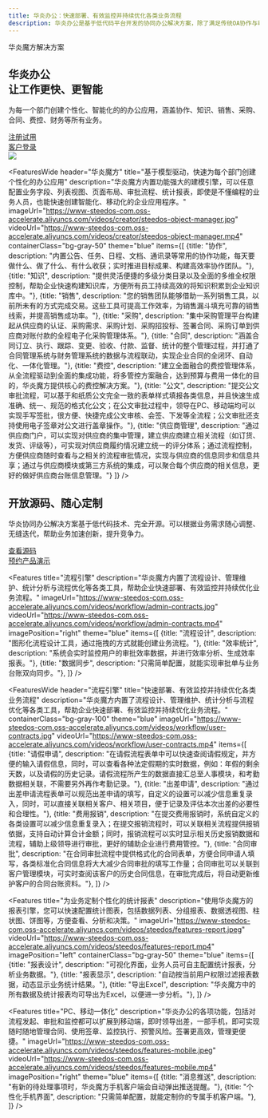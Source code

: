```yaml
---
title: 华炎办公：快速部署、有效监控并持续优化各类业务流程
description: 华炎办公是基于低代码平台开发的协同办公解决方案，除了满足传统OA协作与审批的需求，还可以通过低代码模式快速开发个性化管理模块，助力企业数字化转型。
---
```



<main class="flex bg-cover bg-no-repeat bg-blue-100">
  <div class="mx-auto px-4 my-12 max-w-screen-xl">
    <div class="lg:grid lg:grid-cols-12 lg:gap-8">
      <div class="sm:text-center md:mx-auto lg:col-span-6 lg:text-left lg:self-center">
        <div className="text-lg font-semibold uppercase tracking-wide text-gray-700 sm:text-lg xl:text-xl">
          华炎魔方解决方案
        </div>
        <h2 class="text-4xl tracking-tight leading-10 font-extrabold text-gray-900 sm:text-5xl sm:leading-none md:text-6xl lg:text-5xl xl:text-6xl">
          华炎办公
          <br/>
          <span class="text-blue-700">让工作更快、更智能</span>
        </h2>
        <p class="mt-3 mx-auto text-lg text-gray-700 sm:text-xl md:mt-5">
          为每一个部门创建个性化、智能化的的办公应用，涵盖协作、知识、销售、采购、合同、费控、财务等所有业务。
        </p>
        <div class="mt-10 sm:flex sm:justify-center lg:justify-start">
          <div class="rounded-md shadow">
            <a href="https://cn.steedos.com/" target="_blank" class="w-full flex items-center justify-center px-8 py-3 border border-transparent text-base leading-6 font-medium rounded-md text-white bg-blue-600 hover:bg-blue-500 hover:text-white focus:outline-none focus:border-blue-700 focus:shadow-outline-blue transition duration-150 ease-in-out md:py-4 md:text-lg md:px-10">
              注册试用
            </a>
          </div>
          <div class="mt-3 rounded-md shadow sm:mt-0 sm:ml-3">
            <a href="https://cn.steedos.com/" target="_blank" class="w-full flex items-center justify-center px-8 py-3 border border-transparent text-base leading-6 font-medium rounded-md text-blue-600 bg-white hover:text-blue-500 focus:outline-none focus:border-blue-300 focus:shadow-outline-blue transition duration-150 ease-in-out md:py-4 md:text-lg md:px-10">
              客户登录
            </a>
          </div>
        </div>
      </div>
      <div class="mt-12 relative sm:max-w-lg sm:mx-auto lg:mt-0 lg:max-w-none lg:mx-0 lg:col-span-6 lg:flex lg:items-center">
        <div class="relative mx-auto w-full">
          <img class="relative block w-full overflow-hidden focus:outline-none focus:shadow-outline object-contain" src="/assets/contract/contract_workflow_desktop_pad_mobile.png"/>
        </div>
      </div>
    </div>
  </div>
</main>


<FeaturesWide 
  header="华炎魔方"
  title="基于模型驱动，快速为每个部门创建个性化的办公应用"
  description="华炎魔方内置功能强大的建模引擎，可以任意配置业务字段、列表视图、页面布局、审批流程、统计报表，即使是不懂编程的业务人员，也能快速创建智能化、移动化的企业应用程序。"
  imageUrl="https://www-steedos-com.oss-accelerate.aliyuncs.com/videos/creator/steedos-object-manager.jpg"
  videoUrl="https://www-steedos-com.oss-accelerate.aliyuncs.com/videos/creator/steedos-object-manager.mp4"
  containerClass="bg-gray-50"
  theme="blue"
  items={[
    {title: "协作", description: "内置公告、任务、日程、文档、通讯录等常用的协作功能，每天要做什么、做了什么、有什么收获；实时推进目标成果、构建高效率协作团队。"},
    {title: "知识", description: "提供灵活便捷的多级分类目录以及全面的多维全权限控制，帮助企业快速构建知识库，方便所有员工持续高效的将知识积累到企业知识库中。"},
    {title: "销售", description: "您的销售团队能够借助一系列销售工具，以前所未有的方式完成交易。这些工具可提高工作效率，为销售漏斗填充可靠的销售线索，并提高销售成功率。"},
    {title: "采购", description: "集中采购管理平台构建起从供应商的认证、采购需求、采购计划、采购招投标、签署合同、采购订单到供应商对账付款的全程电子化采购管理体系。"},
    {title: "合同", description: "涵盖合同订立、执行、跟踪、变更、验收、付款、监督、统计的整个管理过程，并打通了合同管理系统与财务管理系统的数据与流程联动，实现企业合同的全闭环、自动化、一体化管理。"},
    {title: "费控", description: "建立全面融合的费控管理体系，从全流程驱动到全面的集成功能，将多管控方案融合，达到预算与费用一体化的目的，华炎魔方提供核心的费控解决方案。"},
    {title: "公文", description: "提交公文审批流程，可以基于和纸质公文完全一致的表单样式填报各类信息，并且快速生成准确、统一、规范的格式化公文；在公文审批过程中，领导在PC、移动端均可以实现手写签批，很方便、快捷完成公文审核、会签、下发等全流程；公文审批还支持使用电子签章对公文进行盖章操作。"},
    {title: "供应商管理", description: "通过供应商门户，可以实现对供应商的集中管理，建立供应商建立相关流程（如订货、发货、评级等），可实现对供应商履约情况建立统一的评分体系；通过流程控制，方便供应商随时查看与之相关的流程审批情况，实现与供应商的信息同步和信息共享；通过与供应商模块或第三方系统的集成，可以聚合每个供应商的相关信息，更好的做好供应商台账信息管理。"}
  ]}
/>



<div class="bg-gray-200">
  <div class="max-w-screen-xl mx-auto text-center py-10 px-4 sm:px-6 lg:py-12 lg:px-8">
    <h2 class="text-3xl leading-9 font-extrabold tracking-tight text-gray-900 sm:text-4xl sm:leading-10">
      开放源码、随心定制
    </h2>
    <p class="mt-4 text-xl leading-7 text-gray-500 lg:mx-auto">
      华炎协同办公解决方案基于低代码技术、完全开源。可以根据业务需求随心调整、无缝迭代，帮助业务加速创新，提升竞争力。
    </p>
      <div class="mt-8 flex flex justify-center justify-start">
        <div class="rounded-md shadow">
          <a href="https://github.com/steedos/steedos-project-oa" target="_blank" class="w-full flex items-center justify-center px-8 py-3 border border-transparent text-base leading-6 font-medium rounded-md text-white bg-blue-600 hover:bg-blue-500 hover:text-white focus:outline-none focus:border-blue-700 focus:shadow-outline-blue transition duration-150 ease-in-out md:py-4 md:text-lg md:px-10">
            查看源码
          </a>
        </div>
        <div class="ml-3 rounded-md shadow">
          <a href="/form/trial_contract" target="_blank" class="w-full flex items-center justify-center px-8 py-3 border border-transparent text-base leading-6 font-medium rounded-md text-blue-600 bg-white hover:text-blue-500 focus:outline-none focus:border-blue-300 focus:shadow-outline-blue transition duration-150 ease-in-out md:py-4 md:text-lg md:px-10">
            预约产品演示
          </a>
        </div>
      </div>
  </div>
</div>

<Features 
  title="流程引擎"
  description="华炎魔方内置了流程设计、管理维护、统计分析与流程优化等各类工具，帮助企业快速部署、有效监控并持续优化业务流程。"
  imageUrl="https://www-steedos-com.oss-accelerate.aliyuncs.com/videos/workflow/admin-contracts.jpg"
  videoUrl="https://www-steedos-com.oss-accelerate.aliyuncs.com/videos/workflow/admin-contracts.mp4"
  imagePosition="right"
  theme="blue"
  items={[
    {title: "流程设计", description: "图形化流程设计工具，通过拖拽的方式就能创建业务流程。"},
    {title: "效率统计", description: "系统会实时监控用户的审批效率数据，并进行效率分析、生成效率报表。"},
    {title: "数据同步", description: "只需简单配置，就能实现审批单与业务台账双向同步。"},
  ]}
/>

<FeaturesWide 
  header="流程引擎"
  title="快速部署、有效监控并持续优化各类业务流程"
  description="华炎魔方内置了流程设计、管理维护、统计分析与流程优化等各类工具，帮助企业快速部署、有效监控并持续优化业务流程。"
  containerClass="bg-gray-100"
  theme="blue"
  imageUrl="https://www-steedos-com.oss-accelerate.aliyuncs.com/videos/workflow/user-contracts.jpg"
  videoUrl="https://www-steedos-com.oss-accelerate.aliyuncs.com/videos/workflow/user-contracts.mp4"
  items={[
    {title: "请假申请", description: "在请假流程表单中可以快速查阅请假规定，并方便的输入请假信息，同时，可以查看各种法定假期的实时数据，例如：年假的剩余天数，以及请假的历史记录。请假流程所产生的数据直接汇总至人事模块，和考勤数据相关联，不需要另外再作考勤记录。"},
    {title: "出差申请", description: "通过出差申请流程表单可以规范出差申请的填写，自定义的设置可以减少信息重复录入，同时，可以直接关联相关客户、相关项目，便于记录及评估本次出差的必要性和合理性。"},
    {title: "费用报销", description: "在提交费用报销时，系统自定义的各类设置可以减少信息重复录入；在提交报销流程时，可以关联相关流程提供报销依据，支持自动计算合计金额；同时，报销流程可以实时显示相关历史报销数据和流程，辅助上级领导进行审批，更好的辅助企业进行费用管控。"},
    {title: "合同审批", description: "在合同审批流程中提供格式化的合同表单，方便合同申请人填写，各类标准化合同信息将大大减少合同审批的填写工作量；合同审批可以关联到客户管理模块，可实时查阅该客户的历史合同信息，在审批完成后，将自动更新维护客户的合同台账资料。"},
  ]}
/>


<Features 
  title="为业务定制个性化的统计报表"
  description="使用华炎魔方的报表引擎，您可以快速配置统计图表，包括数据列表、分组报表、数据透视图、柱状图、饼图等，方便查看、分析和决策。"
  imageUrl="https://www-steedos-com.oss-accelerate.aliyuncs.com/videos/steedos/features-report.jpeg"
  videoUrl="https://www-steedos-com.oss-accelerate.aliyuncs.com/videos/steedos/features-report.mp4"
  imagePosition="left"
  containerClass="bg-gray-50"
  theme="blue"
  items={[
    {title: "报表设计", description: "可视化界面，业务人员可自主配置统计报表，分析业务数据。"},
    {title: "报表显示", description: "自动按当前用户权限过滤报表数据，动态显示业务统计结果。"},
    {title: "导出Excel", description: "华炎魔方中的所有数据及统计报表均可导出为Excel，以便进一步分析。"},
  ]}
/>

<Features 
  title="PC、移动一体化"
  description="华炎办公的各项功能，包括对流程发起、审批和监控都可以扩展到移动端，即时领导出差，一部手机，即可实现随时随地管理合同、使用签章、监控执行、预警风险。签署更高效，管理更便捷。"
  imageUrl="https://www-steedos-com.oss-accelerate.aliyuncs.com/videos/steedos/features-mobile.jpeg"
  videoUrl="https://www-steedos-com.oss-accelerate.aliyuncs.com/videos/steedos/features-mobile.mp4"
  imagePosition="right"
  theme="blue"
  items={[
    {title: "消息推送", description: "有新的待处理事项时，华炎魔方手机客户端会自动弹出推送提醒。"},
    {title: "个性化手机界面", description: "只需简单配置，就能定制你的专属手机客户端。"},
  ]}
/>

<Customers/>
